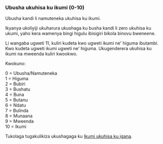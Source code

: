 ### Ubusha ukuhisa ku ikumi (0-10)

Ubusha kandi li namuteneka ukuhisa ku ikumi.

Ikyanya ukoliyiji ukuharura ukushaga ku busha kandi li zero ukuhisa ku ukumi, yaho kera wamenya bingi higulu ibisigiri bikola binovu bweneene.

Li wangaba ugweti 11, kuliri kudeta kwo ugweti ikumi ne' higuma ibutambi. Kwo kudeta ugweti ikumi ugweti ne' higuma. Ukugenderera ukuhisa ku ikumi na mweenda kuliri kwookwo.

Kwokuno:

0 = Ubusha/Namuteneka  
1 = Higuma  
2 = Bubiri  
3 = Bushatu  
4 = Buna  
5 = Butanu  
6 = Ndatu  
7 = Bulinda  
8 = Munaana  
9 = Mweenda  
10 = Ikumi

Tukolaga tugakulikiza ukushagaga ku [Ikumi ukuhisa ku igana](./ikumi-ku-igana).
